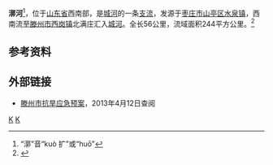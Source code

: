 {{Infobox River
  | river_name      = 漷河
  | image_name      =
  | image_size      = 
  | caption         = 
  | origin          = [[山东省|山东省]][[枣庄市|枣庄市]][[山亭区|山亭区]][[水泉镇_(枣庄市)|水泉镇]]
  | mouth           = 山东省[[滕州市|滕州市]][[西岗镇_(滕州市)|西岗镇]]北满庄[[城河_(昭阳湖)|城河]]
  | basin_countries = {{PRC}}
  | length          = 56公里
  | elevation       = 
  | mouth_elevation = 
  | discharge       = 
  | watershed       = 244平方公里
}}
'''漷河'''<ref>“漷”音“kuò 扩”或“huō”</ref>，位于[[山东省|山东省]]西南部，是[[城河_(昭阳湖)|城河]]的一条[[支流|支流]]，发源于[[枣庄市|枣庄市]][[山亭区|山亭区]][[水泉镇_(枣庄市)|水泉镇]]，西南流至[[滕州市|滕州市]][[西岗镇_(滕州市)|西岗镇]]北满庄汇入[[城河_(昭阳湖)|城河]]。全长56公里，流域面积244平方公里。<ref name="中国河湖大典">{{cite book zh |author=《中国河湖大典》编纂委员会 |title=《中国河湖大典·淮河卷》 |format=M |edition=1 |location=北京 |publisher=中国水利水电出版社 |date=2010年9月 |pages=176页 |id= ISBN 978-7-5084-7953-8}}</ref>
==参考资料==
{{reflist}}
==外部链接==
*[https://archive.is/20130422235453/http://www.zaozhuang.gov.cn/art/2010/6/7/art_2317_34560.html 滕州市抗旱应急预案]，2013年4月12日查阅
[[Category:沂沭泗河水系|K]]
[[Category:山东河流|K]]